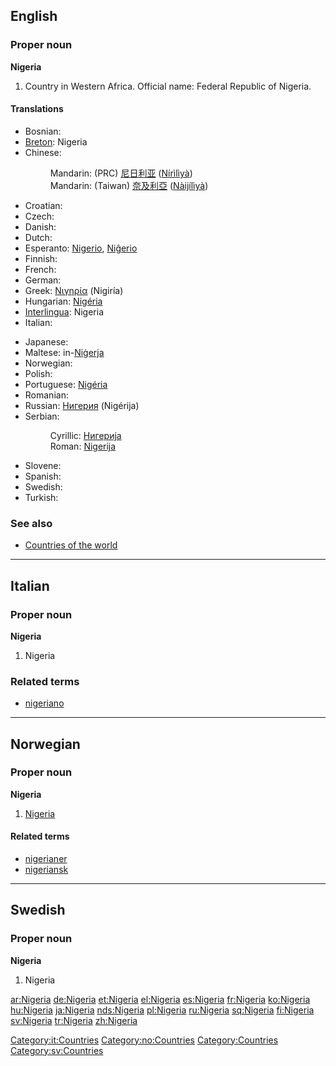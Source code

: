 ==English==
{{wikipedia}}

===Proper noun===
'''Nigeria'''

# Country in Western Africa. Official name: Federal Republic of Nigeria.

====Translations====
{{top}}
* Bosnian: {{t-|bs|Nigerija|f}}
* [[Breton]]: Nigeria
* Chinese:
*: Mandarin: (PRC) [[尼日利亚]] ([[Nírìlìyà]])
*: Mandarin: (Taiwan) [[奈及利亞]] ([[Nàijílìyà]])
* Croatian: {{t-|hr|Nigerija|f}}
* Czech: {{t-|cs|Nigérie|f}}
* Danish: {{t-|da|Nigeria}}
* Dutch: {{t-|nl|Nigeria}}
* Esperanto: [[Nigerio]], [[Niĝerio]]
* Finnish: {{t+|fi|Nigeria}}
* French: {{t+|fr|Nigeria|m}}
* German: {{t+|de|Nigeria}}
* Greek: [[Νιγηρία]] (Nigiría) {{f}}
* Hungarian: [[Nigéria]]
* [[Interlingua]]: Nigeria
* Italian: {{t-|it|Nigeria|f}}
{{mid}}
* Japanese: {{t-|ja|ナイジェリア|tr=Naijeria|sc=Jpan}}
* Maltese: in-[[Niġerja]]
* Norwegian: {{t-|no|Nigeria}}
* Polish: {{t+|pl|Nigeria|f}}
* Portuguese: [[Nigéria]] {{f}}
* Romanian: {{t-|ro|Nigeria|f}}
* Russian: [[Нигерия]] (Nigérija) {{f}}
* Serbian:
*: Cyrillic: [[Нигерија#Serbian|Нигерија]] {{f}}
*: Roman: [[Nigerija#Serbian|Nigerija]] {{f}}
* Slovene: {{t-|sl|Nigerija|f}}
* Spanish: {{t+|es|Nigeria|f}}
* Swedish: {{t+|sv|Nigeria}}
* Turkish: {{t+|tr|Nijerya}}
{{bottom}}

===See also===
*[[Appendix:Countries of the world|Countries of the world]]

----

==Italian==

===Proper noun===
'''Nigeria''' {{f}}

# Nigeria

===Related terms===
*[[nigeriano]]

[[Category:it:Countries]]

----

==Norwegian==

===Proper noun===
'''Nigeria'''

# [[#English|Nigeria]]

====Related terms====
*[[nigerianer]]
*[[nigeriansk]]

[[Category:no:Countries]]

----

==Swedish==

===Proper noun===
'''Nigeria'''

# Nigeria

[[Category:Countries]]
[[Category:sv:Countries]]

[[ar:Nigeria]]
[[de:Nigeria]]
[[et:Nigeria]]
[[el:Nigeria]]
[[es:Nigeria]]
[[fr:Nigeria]]
[[ko:Nigeria]]
[[hu:Nigeria]]
[[ja:Nigeria]]
[[nds:Nigeria]]
[[pl:Nigeria]]
[[ru:Nigeria]]
[[sq:Nigeria]]
[[fi:Nigeria]]
[[sv:Nigeria]]
[[tr:Nigeria]]
[[zh:Nigeria]]